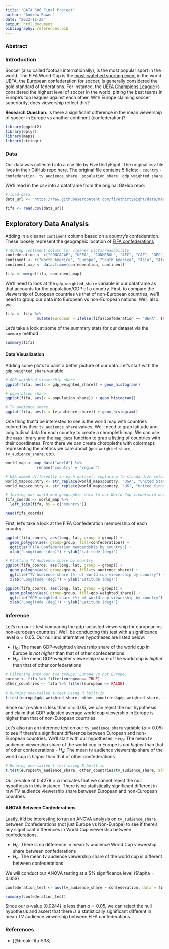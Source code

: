 ```yaml
---
title: "DATA 606 Final Project"
author: "Andrew Bowen"
date: "2022-11-22"
output: html_document
bibliography: references.bib
---
```

### Abstract


### Introduction

Soccer (also called football internationally), is the most popular sport in the world. The FIFA World Cup is the [most-watched sporting event](https://www.nbcsports.com/chicago/world-cup-2022/how-does-world-cups-viewership-tickets-and-attendance-compare-nfls-super) in the world. UEFA, the European confederation for soccer, is generally considered the gold standard of federations. For instance, the [UEFA Champions League](https://www.google.com/search?client=safari&rls=en&q=uefa+champions+league&ie=UTF-8&oe=UTF-8) is considered the highest level of soccer in the world, pitting the best teams in Europe's top leagues against each other. With Europe claiming soccer superiority, does viewership reflect this?

**Research Question**: Is there a significant difference in the mean viewership of soccer in Europe vs another continent (confederation)?

```r
library(ggplot2)
library(dplyr)
library(maps)
library(stringr)
```


### Data

Our data was collected into a csv file by FiveThirtyEight. The original csv file lives in their GitHub repo [here](https://github.com/fivethirtyeight/data/tree/master/fifa). The original file contains 5 fields: 
- `country`
- `confederation`
- `tv_audience_share`
- `population_share`
- `gdp_weighted_share`

We'll read in the csv into a dataframe from the original GitHub repo:
```r
# load data
data_url <- "https://raw.githubusercontent.com/fivethirtyeight/data/master/fifa/fifa_countries_audience.csv"

fifa <- read.csv(data_url)
```

## Exploratory Data Analysis
Adding in a cleaner `continent` column based on a country's confederation. These loosely represent the geographic location of [FIFA confederations](https://en.wikipedia.org/wiki/List_of_football_federations)
```r
# Adding continent column for cleaner plots/readability
confederation <- c("CONCACAF", "UEFA", "CONMEBOL", "AFC", "CAF", "OFC")
continent <- c("North America", "Europe", "South America", "Asia", "Africa", "Oceania")
continent_map <- data.frame(confederation, continent)

fifa <- merge(fifa, continent_map)
```


We'll need to look at the `gdp_weighted_share` variable in our dataframe as that accounts for the population/GDP of a country. First, to compare the viewership of European countries vs that of non-European countries, we'll need to group our data into European vs non-European nations. We'll also wa
```r
fifa <- fifa %>%
              mutate(european = ifelse(fifa$confederation == "UEFA", TRUE, FALSE))
```

Let's take a look at some of the summary stats for our dataset via the `summary` method
```r
summary(fifa)
```

#### Data Visualization
Adding some plots to paint a better picture of our data. Let's start with the `gdp_weighted_share` variable
```r
# GDP weighted viewership share
ggplot(fifa, aes(x = gdp_weighted_share)) + geom_histogram()
```
```r
# population share
ggplot(fifa, aes(x = population_share)) + geom_histogram()
```

```r
# TV audience share
ggplot(fifa, aes(x = tv_audience_share)) + geom_histogram()
```



One thing that'd be interested to see is the world map with countries colored by their `tv_audience_share` values. We'll need to grab latitude and longitudinal data for each country to create a choropleth map. We can use the `maps` library and the `map_data` function to grab a listing of countries with their coordinates. From there we can create choropleths with colormaps representing the metrics we care about (`gdo_weighted share`, `tv_audience_share`, etc).
```r
world_map <- map_data("world") %>%
              rename("country" = "region")

# USA named differently in each dataset, replacing to standardize column values (same wqith UK)
world_map$country <- str_replace(world_map$country, "USA", "United States")
world_map$country <- str_replace(world_map$country, "UK", "United Kingdom")

# Joining our world_map geographic data to our World Cup viewership data by country
fifa_coords <- world_map %>% 
  left_join(fifa, by = c("country"))

head(fifa_coords)
```

First, let's take a look at the FIFA Confederation membership of each country
```r
ggplot(fifa_coords, aes(long, lat, group = group)) +
  geom_polygon(aes( group=group, fill=confederation)) + 
  ggtitle("FIFA Confederation memberdship by country") +
  xlab("Longitude (deg)") + ylab("Latitude (deg)")
```


```r
# Plotting TV Audience share by country
ggplot(fifa_coords, aes(long, lat, group = group)) +
  geom_polygon(aes( group=group, fill=tv_audience_share)) + 
  ggtitle("TV Audience share (%) of world cup viewership by country") +
  xlab("Longitude (deg)") + ylab("Latitude (deg)")
```
```r
ggplot(fifa_coords, aes(long, lat, group = group)) +
  geom_polygon(aes( group=group, fill=gdp_weighted_share)) + 
  ggtitle("GDP-weighted share (%) of world cup viewership by country") +
  xlab("Longitude (deg)") + ylab("Latitude (deg)")

```


### Inference
Let's run our t-test comparing the gdp-adjusted viewership for european vs non-european countries'. We'll be conducting this test with a significance level $\alpha = 0.05$. Our null and alternative hypotheses are listed below:

- $H_0$: The mean GDP-weighted viewership share of the world cup in Europe is *not higher*  than that of other confederations
- $H_a$: The mean GDP-weighter viewership share of the world cup is *higher* than that of other confederations

```r
# Filtering into our two groups: Europe vs not Europe.
europe <- fifa %>% filter(european== TRUE)
other_countries <- fifa %>% filter(european == FALSE)

# Running one-tailed t-test using R built-in
t.test(europe$gdp_weighted_share, other_countries$gdp_weighted_share, alternative="greater")
```

Since our p-value is less than $\alpha = 0.05$, we can reject the null hypothesis and claim that GDP-adjusted average world cup viewership in Europe is higher than that of non-European countries.

Let's also run an inference test on our `tv_audience_share` variable ($\alpha = 0.05$) to see if there's a significant difference between European and non-European countries. We'll start with our hypotheses:
- $H_0$: The mean tv audience viewership share of the world cup in Europe is *not higher*  than that of other confederations
- $H_a$: The mean tv audience viewership share of the world cup is *higher* than that of other confederations
```r
# Running one-tailed t-test using R built-in
t.test(europe$tv_audience_share, other_countries$tv_audience_share, alternative="greater")
```
Our p-value of $0.4279 > \alpha$ indicates that we cannot reject the null hypothesis in this instance. There is no statistically significant different in raw TV audience viewership share between European and non-European countries

#### ANOVA Between Confederations
Lastly, it'd be interesting to run an ANOVA analysis on `tv_audience_share` between Confederations (not just Europe vs Non-Europe) to see if there's any significant differences in World Cup viewership between confederations. 

- $H_0$: There is no difference in mean tv audience World Cup viewership share between confederations
- $H_a$: The mean tv audience viewership share of the world cup is different between confederations

We will conduct our ANOVA testing at a 5% significance level ($\apha = 0.05$)

```r
confederation_test <- aov(tv_audience_share ~ confederation, data = fifa)

summary(confederation_test)
```

Since our p-value (0.0244) is less than $\alpha = 0.05$, we can reject the null hypothesis and assert that there *is* a statistically significant different in mean TV audience viewership between FIFA confederations. 


### References
- [@break-fifa-538]




